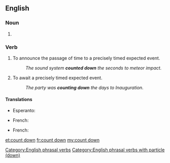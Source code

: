 ==English==

===Noun===
{{en-noun}}

# {{alternative spelling of|countdown}}

===Verb===
{{en-verb|head=[[count]] [[down]]|counts down|counting down|counted down}}  

# To announce the passage of time to a precisely timed expected event.
#: ''The sound system '''counted down''' the seconds to meteor impact.''
# To await a precisely timed expected event.
#: ''The party was '''counting down''' the days to Inauguration.''

====Translations====
{{trans-top|announce the passage of time}}
* Esperanto: {{t-|eo|dekalkuli}}
{{trans-mid}}
* French: {{t|fr|décompter}}
{{trans-bottom}}

{{trans-top|await a precisely timed expected event}}
* French: {{t|fr|décompter}}
{{trans-mid}}
{{trans-bottom}}

[[Category:English phrasal verbs]]
[[Category:English phrasal verbs with particle (down)]]

[[et:count down]]
[[fr:count down]]
[[my:count down]]